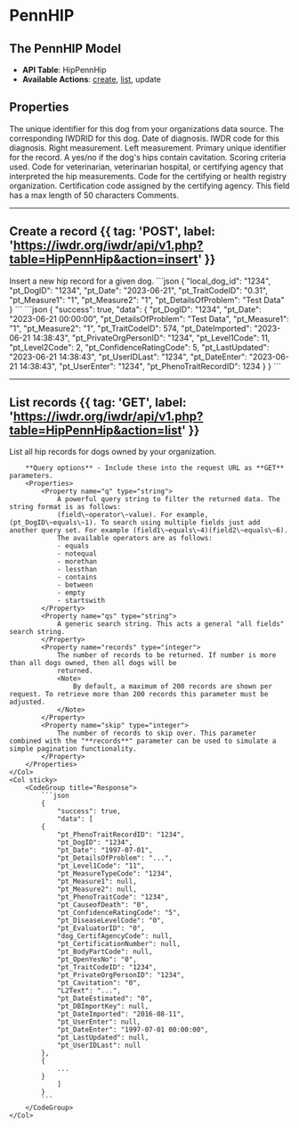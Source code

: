 
# PennHIP

<AuthChecker />

## The PennHIP Model
- **API Table**: HipPennHip
- **Available Actions**: [create](#create-a-record), [list](#list-records), update

## Properties
<Properties>
    <Property name="local_dog_id" type="integer" required>
        The unique identifier for this dog from your organizations data source.
    </Property>
    <Property name="pt_DogID" type="integer" required>
        The corresponding IWDRID for this dog.
    </Property>
    <Property name="pt_Date" type="datetime" required>
        Date of diagnosis.
    </Property>
    <Property name="pt_TraitCodeID" type="integer" required>
        IWDR code for this diagnosis.
    </Property>
    <Property name="pt_Measure1" type="integer" required>
        Right measurement.
    </Property>
    <Property name="pt_Measure2" type="integer" required>
        Left measurement.
    </Property>
    <Property name="pt_PhenoTraitRecordID" type="integer">
        Primary unique identifier for the record.
    </Property>
    <Property name="pt_Cavitation" type="boolean">
        A yes/no if the dog's hips contain cavitation.
    </Property>
    <Property name="pt_MeasureTypeCode" type="integer">
        Scoring criteria used.
        <MeasureTypeCodeDataTable />
    </Property>
    <Property name="pt_EvaluatorID" type="integer">
        Code for veterinarian, veterinarian hospital, or certifying agency that interpreted the hip measurements.
        <EvaluatorIDDataTable />
    </Property>
    <Property name="dog_CertifAgencyCode" type="integer">
        Code for the certifying or health registry organization.
        <CertifAgencyCodeDataTable />
    </Property>
    <Property name="pt_CertificationNumber" type="string">
        Certification code assigned by the certifying agency.
        <Note>
            This field has a max length of 50 characters
        </Note>
    </Property>
    <Property name="pt_DetailsOfProblem" type="string">
        Comments.
    </Property>
</Properties>

---

## Create a record {{ tag: 'POST', label: 'https://iwdr.org/iwdr/api/v1.php?table=HipPennHip&action=insert' }}

<Row>
    <Col>
        Insert a new hip record for a given dog.
    </Col>
    <Col sticky>
        <CodeGroup title="Request Body">
            ```json
            {
                "local_dog_id": "1234",
                "pt_DogID": "1234",
                "pt_Date": "2023-06-21",
                "pt_TraitCodeID": "0.31",
                "pt_Measure1": "1",
                "pt_Measure2": "1",
                "pt_DetailsOfProblem": "Test Data"
            }
            ```
        </CodeGroup>
        <CodeGroup title="Response">
            ```json
            {
                "success": true,
                "data": {
                "pt_DogID": "1234",
                "pt_Date": "2023-06-21 00:00:00",
                "pt_DetailsOfProblem": "Test Data",
                "pt_Measure1": "1",
                "pt_Measure2": "1",
                "pt_TraitCodeID": 574,
                "pt_DateImported": "2023-06-21 14:38:43",
                "pt_PrivateOrgPersonID": "1234",
                "pt_Level1Code": 11,
                "pt_Level2Code": 2,
                "pt_ConfidenceRatingCode": 5,
                "pt_LastUpdated": "2023-06-21 14:38:43",
                "pt_UserIDLast": "1234",
                "pt_DateEnter": "2023-06-21 14:38:43",
                "pt_UserEnter": "1234",
                "pt_PhenoTraitRecordID": 1234
            }
            }
            ```
        </CodeGroup>
    </Col>
</Row>

---

## List records {{ tag: 'GET', label: 'https://iwdr.org/iwdr/api/v1.php?table=HipPennHip&action=list' }}

<Row>
    <Col>
        List all hip records for dogs owned by your organization.

        **Query options** - Include these into the request URL as **GET** parameters.
        <Properties>
            <Property name="q" type="string">
                A powerful query string to filter the returned data. The string format is as follows:
                (field\~operator\~value). For example, (pt_DogID\~equals\~1). To search using multiple fields just add another query set. For example (field1\~equals\~4)(field2\~equals\~6).
                The available operators are as follows:
                - equals
                - notequal
                - morethan
                - lessthan
                - contains
                - between
                - empty
                - startswith
            </Property>
            <Property name="qs" type="string">
                A generic search string. This acts a general "all fields" search string.
            </Property>
            <Property name="records" type="integer">
                The number of records to be returned. If number is more than all dogs owned, then all dogs will be
                returned.
                <Note>
                    By default, a maximum of 200 records are shown per request. To retrieve more than 200 records this parameter must be adjusted.
                </Note>
            </Property>
            <Property name="skip" type="integer">
                The number of records to skip over. This parameter combined with the "**records**" parameter can be used to simulate a simple pagination functionality.
            </Property>
        </Properties>
    </Col>
    <Col sticky>
        <CodeGroup title="Response">
            ```json
            {
                "success": true,
                "data": [
            {
                "pt_PhenoTraitRecordID": "1234",
                "pt_DogID": "1234",
                "pt_Date": "1997-07-01",
                "pt_DetailsOfProblem": "...",
                "pt_Level1Code": "11",
                "pt_MeasureTypeCode": "1234",
                "pt_Measure1": null,
                "pt_Measure2": null,
                "pt_PhenoTraitCode": "1234",
                "pt_CauseofDeath": "0",
                "pt_ConfidenceRatingCode": "5",
                "pt_DiseaseLevelCode": "0",
                "pt_EvaluatorID": "0",
                "dog_CertifAgencyCode": null,
                "pt_CertificationNumber": null,
                "pt_BodyPartCode": null,
                "pt_OpenYesNo": "0",
                "pt_TraitCodeID": "1234",
                "pt_PrivateOrgPersonID": "1234",
                "pt_Cavitation": "0",
                "L2Text": "...",
                "pt_DateEstimated": "0",
                "pt_DBImportKey": null,
                "pt_DateImported": "2016-08-11",
                "pt_UserEnter": null,
                "pt_DateEnter": "1997-07-01 00:00:00",
                "pt_LastUpdated": null,
                "pt_UserIDLast": null
            },
            {
                ...
            }
                ]
            }
            ```
        </CodeGroup>
    </Col>
</Row>
